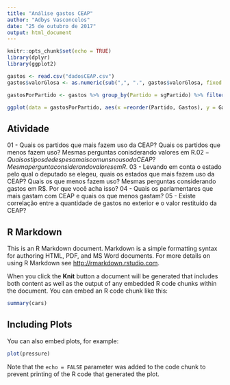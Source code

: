 ```yaml
---
title: "Análise gastos CEAP"
author: "Adbys Vasconcelos"
date: "25 de outubro de 2017"
output: html_document
---
```


```r
knitr::opts_chunk$set(echo = TRUE)
library(dplyr)
library(ggplot2)
```

```r
gastos <- read.csv("dadosCEAP.csv")
gastos$valorGlosa <- as.numeric(sub(",", ".", gastos$valorGlosa, fixed = TRUE))

gastosPorPartido <- gastos %>% group_by(Partido = sgPartido) %>% filter(Partido != "NA") %>% summarise(Gastos = sum(valorLíquido)) %>% arrange(Gastos)

ggplot(data = gastosPorPartido, aes(x =reorder(Partido, Gastos), y = Gastos)) + geom_bar(stat = "identity")
```


## Atividade

01 - Quais os partidos que mais fazem uso da CEAP? Quais os partidos que menos fazem uso? Mesmas perguntas conisderando valores em R$.
02 - Quais os tipos de despesa mais comuns no uso da CEAP? Mesma pergunta considerando valores em R$.
03 - Levando em conta o estado pelo qual o deputado se elegeu, quais os estados que mais fazem uso da CEAP? Quais os que menos fazem uso? Mesmas perguntas considerando gastos em R$. Por que você acha isso?
04 - Quais os parlamentares que mais gastam com CEAP e quais os que menos gastam?
05 - Existe correlação entre a quantidade de gastos no exterior e o valor restituído da CEAP? 

## R Markdown

This is an R Markdown document. Markdown is a simple formatting syntax for authoring HTML, PDF, and MS Word documents. For more details on using R Markdown see <http://rmarkdown.rstudio.com>.

When you click the **Knit** button a document will be generated that includes both content as well as the output of any embedded R code chunks within the document. You can embed an R code chunk like this:

```r
summary(cars)
```

## Including Plots

You can also embed plots, for example:

```r
plot(pressure)
```

Note that the `echo = FALSE` parameter was added to the code chunk to prevent printing of the R code that generated the plot.
